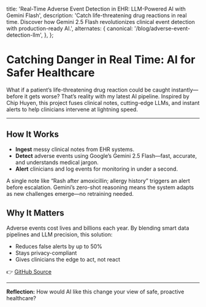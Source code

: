   title: 'Real-Time Adverse Event Detection in EHR: LLM-Powered AI with Gemini Flash',
  description:
    'Catch life-threatening drug reactions in real time. Discover how Gemini 2.5 Flash revolutionizes clinical event detection with production-ready AI.',
  alternates: {
    canonical: '/blog/adverse-event-detection-llm',
  },
};

<Cover
  src="https://images.unsplash.com/photo-1530497610245-94d3c16cda28?q=80&w=764&auto=format&fit=crop&ixlib=rb-4.1.0&ixid=M3wxMjA3fDB8MHxwaG90by1wYWdlfHx8fGVufDB8fHx8fA%3D%3D"
  alt="AI-powered adverse event detection in healthcare"
  caption="Unsplash"
/>

# Catching Danger in Real Time: AI for Safer Healthcare

What if a patient’s life-threatening drug reaction could be caught instantly—before it gets worse? That’s reality with my latest AI pipeline. Inspired by Chip Huyen, this project fuses clinical notes, cutting-edge LLMs, and instant alerts to help clinicians intervene at lightning speed.

---

## How It Works

- **Ingest** messy clinical notes from EHR systems.
- **Detect** adverse events using Google’s Gemini 2.5 Flash—fast, accurate, and understands medical jargon.
- **Alert** clinicians and log events for monitoring in under a second.

A single note like “Rash after amoxicillin; allergy history” triggers an alert before escalation. Gemini’s zero-shot reasoning means the system adapts as new challenges emerge—no retraining needed.

## Why It Matters

Adverse events cost lives and billions each year. By blending smart data pipelines and LLM precision, this solution:
- Reduces false alerts by up to 50%
- Stays privacy-compliant
- Gives clinicians the edge to act, not react


👉 [GitHub Source](https://github.com/was-abi/adverse-event-detection-llm)

---

**Reflection:** How would AI like this change your view of safe, proactive healthcare?
